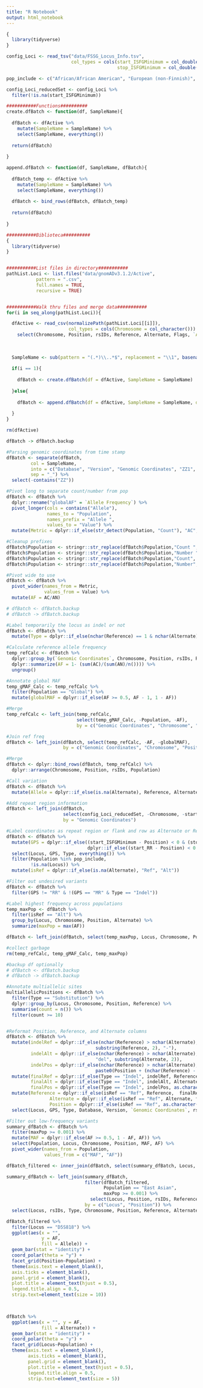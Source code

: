 ```yaml
---
title: "R Notebook"
output: html_notebook
---
```



```r
{
  library(tidyverse)
}

config_Loci <- read_tsv("data/FSSG_Locus_Info.tsv", 
                        col_types = cols(start_ISFGMinimum = col_double(), 
                                         stop_ISFGMinimum = col_double()))

pop_include <- c("African/African American", "European (non-Finnish)", "South Asian", "East Asian", "Latino/Admixed American")

config_Loci_reducedSet <- config_Loci %>% 
  filter(!is.na(start_ISFGMinimum))

```



```r
###########Functions##########
create.dfBatch <- function(df, SampleName){
  
  dfBatch <- dfActive %>% 
    mutate(SampleName = SampleName) %>%
    select(SampleName, everything())
  
  return(dfBatch)
  
}

append.dfBatch <- function(df, SampleName, dfBatch){
  
  dfBatch_temp <- dfActive %>% 
    mutate(SampleName = SampleName) %>%
    select(SampleName, everything())
  
  dfBatch <- bind_rows(dfBatch, dfBatch_temp)
  
  return(dfBatch)
  
}


```



```r
###########Biblioteca##########
{
  library(tidyverse)
}


###########List files in directory###########
pathList.Loci <- list.files("data/gnomADv3.1.2/Active", 
           pattern = ".csv", 
           full.names = TRUE,
           recursive = TRUE)



```



```r

###########Walk thru files and merge data###########
for(i in seq_along(pathList.Loci)){

  dfActive <- read_csv(normalizePath(pathList.Loci[[i]]),
                       col_types = cols(Chromosome = col_character())) %>% 
    select(Chromosome, Position, rsIDs, Reference, Alternate, Flags, `Allele Frequency`, contains("Allele Count"), contains("Allele Number"))
  
  
  
  SampleName <- sub(pattern = "(.*)\\..*$", replacement = "\\1", basename(pathList.Loci[[i]]))
  
  if(i == 1){
    
    dfBatch <- create.dfBatch(df = dfActive, SampleName = SampleName)
    
  }else{
    
    dfBatch <- append.dfBatch(df = dfActive, SampleName = SampleName, dfBatch = dfBatch)
    
  }
}

rm(dfActive)

dfBatch -> dfBatch.backup
```



```r
#Parsing genomic coordinates from time stamp
dfBatch <- separate(dfBatch, 
         col = SampleName, 
         into = c("Database", "Version", "Genomic Coordinates", "ZZ1", "ZZ2", "ZZ3", "ZZ4", "ZZ5", "ZZ6"), 
         sep = "_") %>% 
  select(-contains("ZZ"))

#Pivot long to separate count/number from pop
dfBatch <- dfBatch %>% 
  dplyr::rename("globalAF" = `Allele Frequency`) %>% 
  pivot_longer(cols = contains("Allele"), 
               names_to = "Population", 
               names_prefix = "Allele ", 
               values_to = "Value") %>% 
  mutate(Metric = dplyr::if_else(str_detect(Population, "Count"), "AC", "AN")) 

#Cleanup prefixes
dfBatch$Population <- stringr::str_replace(dfBatch$Population,"Count ", "")
dfBatch$Population <- stringr::str_replace(dfBatch$Population,"Number ", "")
dfBatch$Population <- stringr::str_replace(dfBatch$Population,"Count", "Global")
dfBatch$Population <- stringr::str_replace(dfBatch$Population,"Number", "Global")

#Pivot wide to use
dfBatch <- dfBatch %>% 
  pivot_wider(names_from = Metric,
              values_from = Value) %>% 
  mutate(AF = AC/AN)

# dfBatch <- dfBatch.backup
# dfBatch -> dfBatch.backup

```


```r
#Label temporarily the locus as indel or not
dfBatch <- dfBatch %>% 
  mutate(Type = dplyr::if_else(nchar(Reference) == 1 & nchar(Alternate) == 1, "Substitution", "Indel"))

#Calculate reference allele frequency
temp_refCalc <- dfBatch %>% 
  dplyr::group_by(`Genomic Coordinates`, Chromosome, Position, rsIDs, Reference, Population) %>% 
  dplyr::summarize(AF = 1- (sum(AC)/(sum(AN)/n()))) %>% 
  ungroup() 

#Annotate global MAF
temp_gMAF_Calc <- temp_refCalc %>% 
  filter(Population == "Global") %>%
  mutate(globalMAF = dplyr::if_else(AF >= 0.5, AF - 1, 1 - AF))

#Merge
temp_refCalc <- left_join(temp_refCalc, 
                          select(temp_gMAF_Calc, -Population, -AF), 
                          by = c("Genomic Coordinates", "Chromosome", "Position", "rsIDs", "Reference"))

#Join ref freq
dfBatch <- left_join(dfBatch, select(temp_refCalc, -AF, -globalMAF),
                     by = c("Genomic Coordinates", "Chromosome", "Position", "rsIDs", "Reference", "Population"))

#Merge
dfBatch <- dplyr::bind_rows(dfBatch, temp_refCalc) %>% 
  dplyr::arrange(Chromosome, Position, rsIDs, Population)

#Call variation
dfBatch <- dfBatch %>% 
  mutate(Allele = dplyr::if_else(is.na(Alternate), Reference, Alternate))

#Add repeat region information
dfBatch <- left_join(dfBatch, 
                     select(config_Loci_reducedSet, -Chromosome, -start_FR, -stop_FR), 
                     by = "Genomic Coordinates")

#Label coordinates as repeat region or flank and row as Alternate or Reference
dfBatch <- dfBatch %>% 
  mutate(GPS = dplyr::if_else((start_ISFGMinimum - Position) < 0 & (stop_ISFGMinimum - Position) < 0 | (start_ISFGMinimum - Position) > 0 & (stop_ISFGMinimum - Position) > 0, "FR", 
                              dplyr::if_else((start_RR - Position) < 0 & (stop_RR - Position) < 0 | (start_RR - Position) > 0 & (stop_RR - Position) > 0, "MR","RR"))) %>% 
  select(Locus, GPS, Type, everything()) %>% 
  filter(Population %in% pop_include,
         !is.na(Locus)) %>% 
  mutate(isRef = dplyr::if_else(is.na(Alternate), "Ref", "Alt")) 

#Filter out undesired variants
dfBatch <- dfBatch %>% 
  filter(GPS != "RR" & !(GPS == "MR" & Type == "Indel")) 

#Label highest frequency across populations
temp_maxPop <- dfBatch %>% 
  filter(isRef == "Alt") %>% 
  group_by(Locus, Chromosome, Position, Alternate) %>% 
  summarize(maxPop = max(AF))

dfBatch <- left_join(dfBatch, select(temp_maxPop, Locus, Chromosome, Position, Alternate, maxPop))

#collect garbage
rm(temp_refCalc, temp_gMAF_Calc, temp_maxPop)

#backup df optionally
# dfBatch <- dfBatch.backup
# dfBatch -> dfBatch.backup

```



```r

#Annotate multiallelic sites
multiallelicPositions <- dfBatch %>% 
  filter(Type == "Substitution") %>% 
  dplyr::group_by(Locus, Chromosome, Position, Reference) %>% 
  summarise(count = n()) %>% 
  filter(count >= 10)


#Reformat Position, Reference, and Alternate columns
dfBatch <- dfBatch %>% 
  mutate(indelRef = dplyr::if_else(nchar(Reference) > nchar(Alternate), 
                                 substring(Reference, 2), "-"), 
         indelAlt = dplyr::if_else(nchar(Reference) > nchar(Alternate), 
                                 "del", substring(Alternate, 2)),
         indelPos = dplyr::if_else(nchar(Reference) > nchar(Alternate),
                                 paste0(Position + (nchar(Reference) - 1)), paste0(Position, ".1"))) %>% 
  mutate(finalRef = dplyr::if_else(Type == "Indel", indelRef, Reference),
         finalAlt = dplyr::if_else(Type == "Indel", indelAlt, Alternate),
         finalPos = dplyr::if_else(Type == "Indel", indelPos, as.character(Position))) %>% 
  mutate(Reference = dplyr::if_else(isRef == "Ref", Reference,  finalRef), 
                Alternate = dplyr::if_else(isRef == "Ref", Alternate, finalAlt),
                Position = dplyr::if_else(isRef == "Ref", as.character(Position), finalPos)) %>% 
  select(Locus, GPS, Type, Database, Version, `Genomic Coordinates`, rsIDs, Chromosome, Position, Reference, Alternate, everything(), -indelRef, -indelAlt, -indelPos, -finalRef, -finalAlt, -finalPos)


```


```r

#Filter out low-frequency variants
summary_dfBatch <- dfBatch %>% 
  filter(maxPop >= 0.001) %>% 
  mutate(MAF = dplyr::if_else(AF >= 0.5, 1 - AF, AF)) %>% 
  select(Population, Locus, Chromosome, Position, MAF, AF) %>% 
  pivot_wider(names_from = Population, 
              values_from = c("MAF", "AF"))

dfBatch_filtered <- inner_join(dfBatch, select(summary_dfBatch, Locus, Chromosome, Position))

summary_dfBatch <- left_join(summary_dfBatch, 
                             filter(dfBatch_filtered, 
                                    Population == "East Asian", 
                                    maxPop >= 0.001) %>% 
                               select(Locus, Position, rsIDs, Reference, Alternate, Type), 
                             by = c("Locus", "Position")) %>% 
  select(Locus, rsIDs, Type, Chromosome, Position, Reference, Alternate, everything())

```


```r


dfBatch_filtered %>% 
  filter(Locus == "D5S818") %>% 
  ggplot(aes(x = "", 
             y = AF, 
             fill = Allele)) +
  geom_bar(stat = "identity") +
  coord_polar(theta = "y") +
  facet_grid(Position~Population) +
  theme(axis.text = element_blank(),
  axis.ticks = element_blank(),
  panel.grid = element_blank(),
  plot.title = element_text(hjust = 0.5),
  legend.title.align = 0.5,
  strip.text=element_text(size = 10))

         
```



```r

dfBatch %>% 
  ggplot(aes(x = "", y = AF, 
             fill = Alternate)) + 
  geom_bar(stat = "identity") + 
  coord_polar(theta = "y") + 
  facet_grid(Locus~Population) + 
  theme(axis.text = element_blank(), 
        axis.ticks = element_blank(), 
        panel.grid = element_blank(), 
        plot.title = element_text(hjust = 0.5), 
        legend.title.align = 0.5, 
        strip.text=element_text(size = 5))

```

